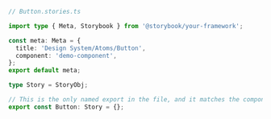 ```ts
// Button.stories.ts

import type { Meta, Storybook } from '@storybook/your-framework';

const meta: Meta = {
  title: 'Design System/Atoms/Button',
  component: 'demo-component',
};
export default meta;

type Story = StoryObj;

// This is the only named export in the file, and it matches the component name
export const Button: Story = {};
```
